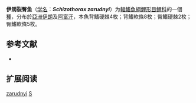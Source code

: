 {{Speciesbox
| name = 伊朗裂臀鱼
| status = NE
| status_system = IUCN3.1
| image = 
| genus = Schizothorax
| species = zarudnyi
| authority = [[Nikolskii|Nikolskii]], 1897
| synonyms = *''Aspiostoma zarudnyi''<br /><small>Nikolskii, 1897</small>
*''Oreinus anjac''<br /><small>Fowler & Steinitz, 1956</small>
*''Schizopyge zarudny''<br /><small>Nikolskii, 1897</small>
}}

'''伊朗裂臀鱼'''（[[学名|学名]]：'''''Schizothorax zarudnyi'''''）为[[輻鰭魚綱|輻鰭魚綱]][[鯉形目|鯉形目]][[鲤科|鲤科]]的一個[[種|種]]，分布於[[亞洲|亞洲]][[伊朗|伊朗]]及[[阿富汗|阿富汗]]，本魚背鰭硬棘4枚；背鰭軟條8枚；臀鰭硬棘2枚；臀鰭軟條5枚。

== 参考文献 ==
*{{FishBase_species|genus=Schizothorax|species=zarudnyi|year=2011|month=12}}

== 扩展阅读 ==
{{refbegin}}
{{wikispecies-inline|Schizothorax zarudnyi|伊朗裂臀鱼}}
{{refend}}
{{Taxonbar|from=Q5296179}}

[[Category:裂腹鱼属|zarudnyi]]
[[Category:1897年描述的鱼类|S]]


{{鲤形目小作品}}